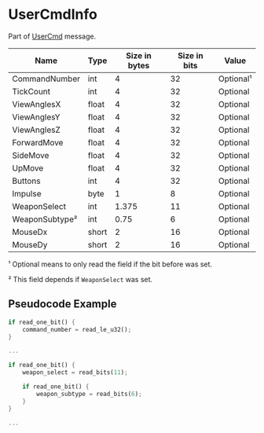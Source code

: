 # UserCmdInfo

Part of [UserCmd](../messages/usercmd) message.

<!-- @dem-gen-begin:UserCmdInfo -->
| Name | Type | Size in bytes | Size in bits | Value |
| --- | --- | --- | --- | --- |
| CommandNumber | int | 4 | 32 | Optional¹ |
| TickCount | int | 4 | 32 | Optional |
| ViewAnglesX | float | 4 | 32 | Optional |
| ViewAnglesY | float | 4 | 32 | Optional |
| ViewAnglesZ | float | 4 | 32 | Optional |
| ForwardMove | float | 4 | 32 | Optional |
| SideMove | float | 4 | 32 | Optional |
| UpMove | float | 4 | 32 | Optional |
| Buttons | int | 4 | 32 | Optional |
| Impulse | byte | 1 | 8 | Optional |
| WeaponSelect | int | 1.375 | 11 | Optional |
| WeaponSubtype² | int | 0.75 | 6 | Optional |
| MouseDx | short | 2 | 16 | Optional |
| MouseDy | short | 2 | 16 | Optional |

¹ Optional means to only read the field if the bit before was set.

² This field depends if `WeaponSelect` was set.

<!-- @dem-gen-end:UserCmdInfo -->

## Pseudocode Example

```rust
if read_one_bit() {
    command_number = read_le_u32();
}

...

if read_one_bit() {
    weapon_select = read_bits(11);

    if read_one_bit() {
        weapon_subtype = read_bits(6);
    }
}

...
```
